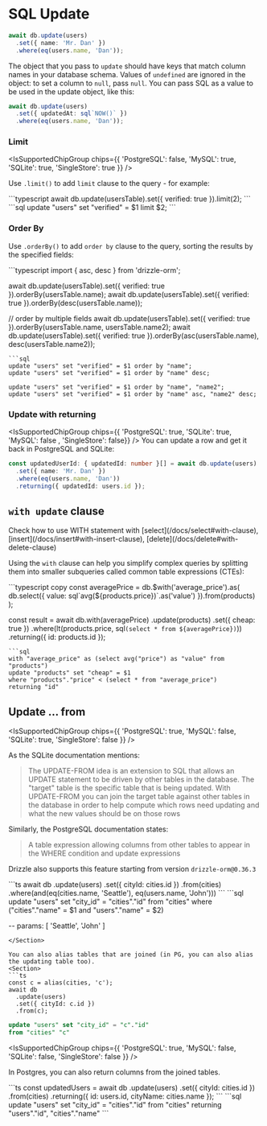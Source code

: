 
# SQL Update

```typescript copy
await db.update(users)
  .set({ name: 'Mr. Dan' })
  .where(eq(users.name, 'Dan'));
```

The object that you pass to `update` should have keys that match column names in your database schema.
Values of `undefined` are ignored in the object: to set a column to `null`, pass `null`.
You can pass SQL as a value to be used in the update object, like this:

```typescript copy
await db.update(users)
  .set({ updatedAt: sql`NOW()` })
  .where(eq(users.name, 'Dan'));
```

### Limit

<IsSupportedChipGroup chips={{ 'PostgreSQL': false, 'MySQL': true, 'SQLite': true, 'SingleStore': true }} />

Use `.limit()` to add `limit` clause to the query - for example:
<Section>
```typescript
await db.update(usersTable).set({ verified: true }).limit(2);
```
```sql
update "users" set "verified" = $1 limit $2;
```
</Section>

### Order By
Use `.orderBy()` to add `order by` clause to the query, sorting the results by the specified fields:
<Section>
```typescript
import { asc, desc } from 'drizzle-orm';

await db.update(usersTable).set({ verified: true }).orderBy(usersTable.name);
await db.update(usersTable).set({ verified: true }).orderBy(desc(usersTable.name));

// order by multiple fields
await db.update(usersTable).set({ verified: true }).orderBy(usersTable.name, usersTable.name2);
await db.update(usersTable).set({ verified: true }).orderBy(asc(usersTable.name), desc(usersTable.name2));
```
```sql
update "users" set "verified" = $1 order by "name";
update "users" set "verified" = $1 order by "name" desc;

update "users" set "verified" = $1 order by "name", "name2";
update "users" set "verified" = $1 order by "name" asc, "name2" desc;
```
</Section>

### Update with returning
<IsSupportedChipGroup chips={{ 'PostgreSQL': true, 'SQLite': true, 'MySQL': false , 'SingleStore': false}} />
You can update a row and get it back in PostgreSQL and SQLite:
```typescript copy
const updatedUserId: { updatedId: number }[] = await db.update(users)
  .set({ name: 'Mr. Dan' })
  .where(eq(users.name, 'Dan'))
  .returning({ updatedId: users.id });
```

## `with update` clause

<Callout>
  Check how to use WITH statement with [select](/docs/select#with-clause), [insert](/docs/insert#with-insert-clause), [delete](/docs/delete#with-delete-clause)
</Callout>

Using the `with` clause can help you simplify complex queries by splitting them into smaller subqueries called common table expressions (CTEs):
<Section>
```typescript copy
const averagePrice = db.$with('average_price').as(
        db.select({ value: sql`avg(${products.price})`.as('value') }).from(products)
);

const result = await db.with(averagePrice)
		.update(products)
		.set({
			cheap: true
		})
		.where(lt(products.price, sql`(select * from ${averagePrice})`))
		.returning({
			id: products.id
		});
```
```sql
with "average_price" as (select avg("price") as "value" from "products") 
update "products" set "cheap" = $1 
where "products"."price" < (select * from "average_price") 
returning "id"
```
</Section>

## Update ... from

<IsSupportedChipGroup chips={{ 'PostgreSQL': true, 'MySQL': false, 'SQLite': true, 'SingleStore': false }} />

As the SQLite documentation mentions:

> The UPDATE-FROM idea is an extension to SQL that allows an UPDATE statement to be driven by other tables in the database. 
The "target" table is the specific table that is being updated. With UPDATE-FROM you can join the target table 
against other tables in the database in order to help compute which rows need updating and what 
the new values should be on those rows

Similarly, the PostgreSQL documentation states:

> A table expression allowing columns from other tables to appear in the WHERE condition and update expressions

Drizzle also supports this feature starting from version `drizzle-orm@0.36.3`

<Section>
```ts
await db
  .update(users)
  .set({ cityId: cities.id })
  .from(cities)
  .where(and(eq(cities.name, 'Seattle'), eq(users.name, 'John')))
```
```sql
update "users" set "city_id" = "cities"."id" 
from "cities" 
where ("cities"."name" = $1 and "users"."name" = $2)

-- params: [ 'Seattle', 'John' ]
```
</Section>

You can also alias tables that are joined (in PG, you can also alias the updating table too).
<Section>
```ts
const c = alias(cities, 'c');
await db
  .update(users)
  .set({ cityId: c.id })
  .from(c);
```
```sql
update "users" set "city_id" = "c"."id" 
from "cities" "c"
```
</Section>

<IsSupportedChipGroup chips={{ 'PostgreSQL': true, 'MySQL': false, 'SQLite': false, 'SingleStore': false }} />

In Postgres, you can also return columns from the joined tables.
<Section>
```ts
const updatedUsers = await db
  .update(users)
  .set({ cityId: cities.id })
  .from(cities)
  .returning({ id: users.id, cityName: cities.name });
```
```sql
update "users" set "city_id" = "cities"."id" 
from "cities" 
returning "users"."id", "cities"."name"
```
</Section>